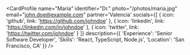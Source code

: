 
<CardProfile 
    name="Maria"
    identifier="Dr."
    photo="/photos/maria.jpg"
    email="john.doe@example.com"
    partner='Valencia'
    socials={[
    {
        icon: 'github',
        link: 'https://github.com/johndoe'
    },
    {
        icon: 'linkedin',
        link: 'https://linkedin.com/in/johndoe'
    },
    {
        icon: 'twitter',
        link: 'https://twitter.com/johndoe'
    }
    ]}
    description={{
    'Experience': 'Senior Software Developer',
    'Skills': 'React, TypeScript, Node.js',
    'Location': 'San Francisco, CA'
    }}
/>